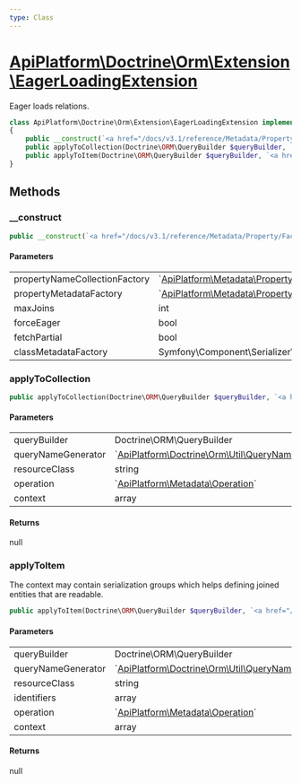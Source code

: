 ```yaml
---
type: Class
---
```


# [ApiPlatform\Doctrine\Orm\Extension\EagerLoadingExtension](/docs/v3.1/reference/Doctrine/Orm/Extension/EagerLoadingExtension)

Eager loads relations.


```php
class ApiPlatform\Doctrine\Orm\Extension\EagerLoadingExtension implements `<a href="/docs/v3.1/reference/Doctrine/Orm/Extension/QueryCollectionExtensionInterface">ApiPlatform\Doctrine\Orm\Extension\QueryCollectionExtensionInterface</a>`, `<a href="/docs/v3.1/reference/Doctrine/Orm/Extension/QueryItemExtensionInterface">ApiPlatform\Doctrine\Orm\Extension\QueryItemExtensionInterface</a>`
{
    public __construct(`<a href="/docs/v3.1/reference/Metadata/Property/Factory/PropertyNameCollectionFactoryInterface">ApiPlatform\Metadata\Property\Factory\PropertyNameCollectionFactoryInterface</a>` $propertyNameCollectionFactory, `<a href="/docs/v3.1/reference/Metadata/Property/Factory/PropertyMetadataFactoryInterface">ApiPlatform\Metadata\Property\Factory\PropertyMetadataFactoryInterface</a>` $propertyMetadataFactory, int $maxJoins, bool $forceEager, bool $fetchPartial, null|Symfony\Component\Serializer\Mapping\Factory\ClassMetadataFactoryInterface $classMetadataFactory)
    public applyToCollection(Doctrine\ORM\QueryBuilder $queryBuilder, `<a href="/docs/v3.1/reference/Doctrine/Orm/Util/QueryNameGeneratorInterface">ApiPlatform\Doctrine\Orm\Util\QueryNameGeneratorInterface</a>` $queryNameGenerator, null|string $resourceClass, null|`<a href="/docs/v3.1/reference/Metadata/Operation">ApiPlatform\Metadata\Operation</a>` $operation, array $context): null
    public applyToItem(Doctrine\ORM\QueryBuilder $queryBuilder, `<a href="/docs/v3.1/reference/Doctrine/Orm/Util/QueryNameGeneratorInterface">ApiPlatform\Doctrine\Orm\Util\QueryNameGeneratorInterface</a>` $queryNameGenerator, string $resourceClass, array $identifiers, null|`<a href="/docs/v3.1/reference/Metadata/Operation">ApiPlatform\Metadata\Operation</a>` $operation, array $context): null
}
```
## Methods

### __construct



```php
public __construct(`<a href="/docs/v3.1/reference/Metadata/Property/Factory/PropertyNameCollectionFactoryInterface">ApiPlatform\Metadata\Property\Factory\PropertyNameCollectionFactoryInterface</a>` $propertyNameCollectionFactory, `<a href="/docs/v3.1/reference/Metadata/Property/Factory/PropertyMetadataFactoryInterface">ApiPlatform\Metadata\Property\Factory\PropertyMetadataFactoryInterface</a>` $propertyMetadataFactory, int $maxJoins, bool $forceEager, bool $fetchPartial, null|Symfony\Component\Serializer\Mapping\Factory\ClassMetadataFactoryInterface $classMetadataFactory)
```

#### Parameters

<table><tbody>
<tr><td>propertyNameCollectionFactory</td><td>`<a href="/docs/v3.1/reference/Metadata/Property/Factory/PropertyNameCollectionFactoryInterface">ApiPlatform\Metadata\Property\Factory\PropertyNameCollectionFactoryInterface</a>`</td><td></td></tr><tr><td>propertyMetadataFactory</td><td>`<a href="/docs/v3.1/reference/Metadata/Property/Factory/PropertyMetadataFactoryInterface">ApiPlatform\Metadata\Property\Factory\PropertyMetadataFactoryInterface</a>`</td><td></td></tr><tr><td>maxJoins</td><td>int</td><td></td></tr><tr><td>forceEager</td><td>bool</td><td></td></tr><tr><td>fetchPartial</td><td>bool</td><td></td></tr><tr><td>classMetadataFactory</td><td>Symfony\Component\Serializer\Mapping\Factory\ClassMetadataFactoryInterface</td><td></td></tr>
</tbody>
</table>

### applyToCollection



```php
public applyToCollection(Doctrine\ORM\QueryBuilder $queryBuilder, `<a href="/docs/v3.1/reference/Doctrine/Orm/Util/QueryNameGeneratorInterface">ApiPlatform\Doctrine\Orm\Util\QueryNameGeneratorInterface</a>` $queryNameGenerator, null|string $resourceClass, null|`<a href="/docs/v3.1/reference/Metadata/Operation">ApiPlatform\Metadata\Operation</a>` $operation, array $context): null
```

#### Parameters

<table><tbody>
<tr><td>queryBuilder</td><td>Doctrine\ORM\QueryBuilder</td><td></td></tr><tr><td>queryNameGenerator</td><td>`<a href="/docs/v3.1/reference/Doctrine/Orm/Util/QueryNameGeneratorInterface">ApiPlatform\Doctrine\Orm\Util\QueryNameGeneratorInterface</a>`</td><td></td></tr><tr><td>resourceClass</td><td>string</td><td></td></tr><tr><td>operation</td><td>`<a href="/docs/v3.1/reference/Metadata/Operation">ApiPlatform\Metadata\Operation</a>`</td><td></td></tr><tr><td>context</td><td>array</td><td></td></tr>
</tbody>
</table>

#### Returns

null

### applyToItem

The context may contain serialization groups which helps defining joined entities that are readable.

```php
public applyToItem(Doctrine\ORM\QueryBuilder $queryBuilder, `<a href="/docs/v3.1/reference/Doctrine/Orm/Util/QueryNameGeneratorInterface">ApiPlatform\Doctrine\Orm\Util\QueryNameGeneratorInterface</a>` $queryNameGenerator, string $resourceClass, array $identifiers, null|`<a href="/docs/v3.1/reference/Metadata/Operation">ApiPlatform\Metadata\Operation</a>` $operation, array $context): null
```

#### Parameters

<table><tbody>
<tr><td>queryBuilder</td><td>Doctrine\ORM\QueryBuilder</td><td></td></tr><tr><td>queryNameGenerator</td><td>`<a href="/docs/v3.1/reference/Doctrine/Orm/Util/QueryNameGeneratorInterface">ApiPlatform\Doctrine\Orm\Util\QueryNameGeneratorInterface</a>`</td><td></td></tr><tr><td>resourceClass</td><td>string</td><td></td></tr><tr><td>identifiers</td><td>array</td><td></td></tr><tr><td>operation</td><td>`<a href="/docs/v3.1/reference/Metadata/Operation">ApiPlatform\Metadata\Operation</a>`</td><td></td></tr><tr><td>context</td><td>array</td><td></td></tr>
</tbody>
</table>

#### Returns

null
